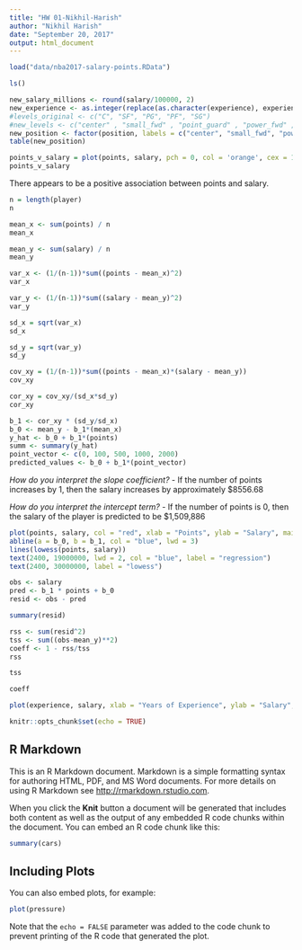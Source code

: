 ```yaml
---
title: "HW 01-Nikhil-Harish"
author: "Nikhil Harish"
date: "September 20, 2017"
output: html_document
---
```

```r
load("data/nba2017-salary-points.RData")
```

```r
ls()
```

```r
new_salary_millions <- round(salary/100000, 2)
new_experience <- as.integer(replace(as.character(experience), experience == "R", "0"))
#levels_original <- c("C", "SF", "PG", "PF", "SG")
#new_levels <- c("center" , "small_fwd" , "point_guard" , "power_fwd" , "shoot_guard")
new_position <- factor(position, labels = c("center", "small_fwd", "power_fwd", "shoot_guard", "point_guard"))
table(new_position)
```


```r
points_v_salary = plot(points, salary, pch = 0, col = 'orange', cex = 1, xlab= "Points", ylab = "Salary")
points_v_salary
```

There appears to be a positive association between points and salary.

```r
n = length(player)
n
```

```r
mean_x <- sum(points) / n
mean_x
```

```r
mean_y <- sum(salary) / n
mean_y
```

```r
var_x <- (1/(n-1))*sum((points - mean_x)^2)
var_x
```

```r
var_y <- (1/(n-1))*sum((salary - mean_y)^2)
var_y
```

```r
sd_x = sqrt(var_x)
sd_x
```

```r
sd_y = sqrt(var_y)
sd_y
```

```r
cov_xy = (1/(n-1))*sum((points - mean_x)*(salary - mean_y))
cov_xy
```

```r
cor_xy = cov_xy/(sd_x*sd_y)
cor_xy
```
```r
b_1 <- cor_xy * (sd_y/sd_x)
b_0 <- mean_y - b_1*(mean_x)
y_hat <- b_0 + b_1*(points)
summ <- summary(y_hat)
point_vector <- c(0, 100, 500, 1000, 2000)
predicted_values <- b_0 + b_1*(point_vector)
```
*How do you interpret the slope coefficient?* - If the number of points increases by 1, then the salary increases by approximately $8556.68

*How do you interpret the intercept term?* - If the number of points is 0, then the salary of the player is predicted to be $1,509,886

```r
plot(points, salary, col = "red", xlab = "Points", ylab = "Salary", main = "Scatterplot of Points and Salary")
abline(a = b_0, b = b_1, col = "blue", lwd = 3)
lines(lowess(points, salary))
text(2400, 19000000, lwd = 2, col = "blue", label = "regression")
text(2400, 30000000, label = "lowess")
```

```r
obs <- salary
pred <- b_1 * points + b_0
resid <- obs - pred

summary(resid)
```
```r
rss <- sum(resid^2)
tss <- sum((obs-mean_y)**2)
coeff <- 1 - rss/tss
rss
```
```r
tss
```
```r
coeff
```
```r
plot(experience, salary, xlab = "Years of Experience", ylab = "Salary", main = "Scatterplot with lowess smooth")
```

```r
knitr::opts_chunk$set(echo = TRUE)
```

## R Markdown

This is an R Markdown document. Markdown is a simple formatting syntax for authoring HTML, PDF, and MS Word documents. For more details on using R Markdown see <http://rmarkdown.rstudio.com>.

When you click the **Knit** button a document will be generated that includes both content as well as the output of any embedded R code chunks within the document. You can embed an R code chunk like this:

```r
summary(cars)
```

## Including Plots

You can also embed plots, for example:

```r
plot(pressure)
```

Note that the `echo = FALSE` parameter was added to the code chunk to prevent printing of the R code that generated the plot.
